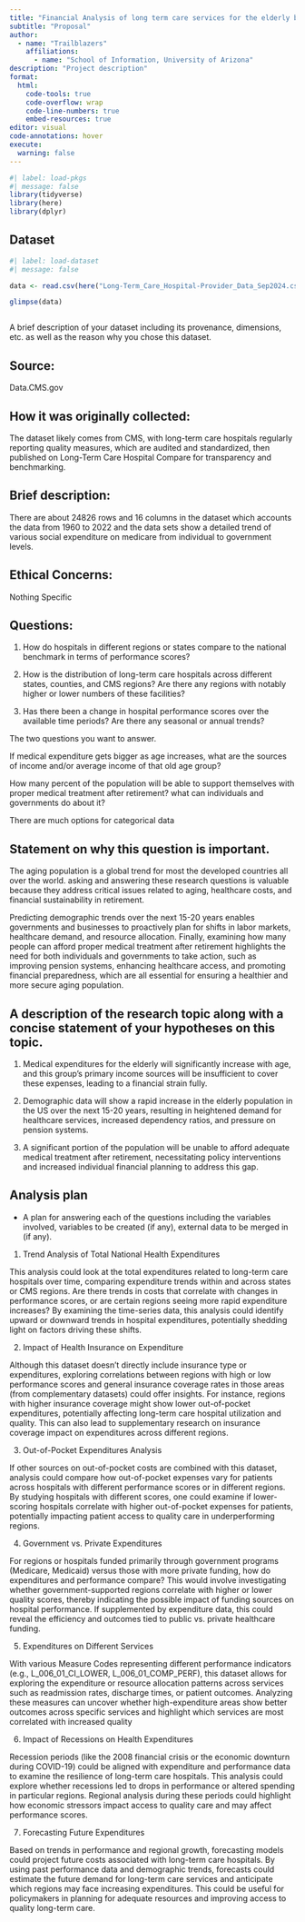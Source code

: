 ---
title: "Financial Analysis of long term care services for the elderly beings"
subtitle: "Proposal"
author: 
  - name: "Trailblazers"
    affiliations:
      - name: "School of Information, University of Arizona"
description: "Project description"
format:
  html:
    code-tools: true
    code-overflow: wrap
    code-line-numbers: true
    embed-resources: true
editor: visual
code-annotations: hover
execute:
  warning: false
---

```{r}
#| label: load-pkgs
#| message: false
library(tidyverse)
library(here)
library(dplyr)
```

## Dataset

```{r}
#| label: load-dataset
#| message: false

data <- read.csv(here("Long-Term_Care_Hospital-Provider_Data_Sep2024.csv"))

glimpse(data)



```

A brief description of your dataset including its provenance, dimensions, etc. as well as the reason why you chose this dataset.

## Source:

Data.CMS.gov

## How it was originally collected:

The dataset likely comes from CMS, with long-term care hospitals regularly reporting quality measures, which are audited and standardized, then published on Long-Term Care Hospital Compare for transparency and benchmarking.

## Brief description:

There are about 24826 rows and 16 columns in the dataset which accounts the data from 1960 to 2022 and the data sets show a detailed trend of various social expenditure on medicare from individual to government levels.

## Ethical Concerns:

Nothing Specific

## Questions:

1.  How do hospitals in different regions or states compare to the national benchmark in terms of performance scores?

2.  How is the distribution of long-term care hospitals across different states, counties, and CMS regions? Are there any regions with notably higher or lower numbers of these facilities?

3.  Has there been a change in hospital performance scores over the available time periods? Are there any seasonal or annual trends?

The two questions you want to answer.

If medical expenditure gets bigger as age increases, what are the sources of income and/or average income of that old age group?

How many percent of the population will be able to support themselves with proper medical treatment after retirement? what can individuals and governments do about it?

There are much options for categorical data

## Statement on why this question is important.

The aging population is a global trend for most the developed countries all over the world. asking and answering these research questions is valuable because they address critical issues related to aging, healthcare costs, and financial sustainability in retirement.

Predicting demographic trends over the next 15-20 years enables governments and businesses to proactively plan for shifts in labor markets, healthcare demand, and resource allocation. Finally, examining how many people can afford proper medical treatment after retirement highlights the need for both individuals and governments to take action, such as improving pension systems, enhancing healthcare access, and promoting financial preparedness, which are all essential for ensuring a healthier and more secure aging population.

## A description of the research topic along with a concise statement of your hypotheses on this topic.

1.  Medical expenditures for the elderly will significantly increase with age, and this group’s primary income sources will be insufficient to cover these expenses, leading to a financial strain fully.

2.  Demographic data will show a rapid increase in the elderly population in the US over the next 15-20 years, resulting in heightened demand for healthcare services, increased dependency ratios, and pressure on pension systems.

3.  A significant portion of the population will be unable to afford adequate medical treatment after retirement, necessitating policy interventions and increased individual financial planning to address this gap.

## Analysis plan

-   A plan for answering each of the questions including the variables involved, variables to be created (if any), external data to be merged in (if any).

1.  Trend Analysis of Total National Health Expenditures

This analysis could look at the total expenditures related to long-term care hospitals over time, comparing expenditure trends within and across states or CMS regions. Are there trends in costs that correlate with changes in performance scores, or are certain regions seeing more rapid expenditure increases? By examining the time-series data, this analysis could identify upward or downward trends in hospital expenditures, potentially shedding light on factors driving these shifts.

2.  Impact of Health Insurance on Expenditure

Although this dataset doesn't directly include insurance type or expenditures, exploring correlations between regions with high or low performance scores and general insurance coverage rates in those areas (from complementary datasets) could offer insights. For instance, regions with higher insurance coverage might show lower out-of-pocket expenditures, potentially affecting long-term care hospital utilization and quality. This can also lead to supplementary research on insurance coverage impact on expenditures across different regions.

3.  Out-of-Pocket Expenditures Analysis

If other sources on out-of-pocket costs are combined with this dataset, analysis could compare how out-of-pocket expenses vary for patients across hospitals with different performance scores or in different regions. By studying hospitals with different scores, one could examine if lower-scoring hospitals correlate with higher out-of-pocket expenses for patients, potentially impacting patient access to quality care in underperforming regions.

4.  Government vs. Private Expenditures

For regions or hospitals funded primarily through government programs (Medicare, Medicaid) versus those with more private funding, how do expenditures and performance compare? This would involve investigating whether government-supported regions correlate with higher or lower quality scores, thereby indicating the possible impact of funding sources on hospital performance. If supplemented by expenditure data, this could reveal the efficiency and outcomes tied to public vs. private healthcare funding.

5.  Expenditures on Different Services

With various Measure Codes representing different performance indicators (e.g., L_006_01_CI_LOWER, L_006_01_COMP_PERF), this dataset allows for exploring the expenditure or resource allocation patterns across services such as readmission rates, discharge times, or patient outcomes. Analyzing these measures can uncover whether high-expenditure areas show better outcomes across specific services and highlight which services are most correlated with increased quality

6.  Impact of Recessions on Health Expenditures

Recession periods (like the 2008 financial crisis or the economic downturn during COVID-19) could be aligned with expenditure and performance data to examine the resilience of long-term care hospitals. This analysis could explore whether recessions led to drops in performance or altered spending in particular regions. Regional analysis during these periods could highlight how economic stressors impact access to quality care and may affect performance scores.

7.  Forecasting Future Expenditures

Based on trends in performance and regional growth, forecasting models could project future costs associated with long-term care hospitals. By using past performance data and demographic trends, forecasts could estimate the future demand for long-term care services and anticipate which regions may face increasing expenditures. This could be useful for policymakers in planning for adequate resources and improving access to quality long-term care.
